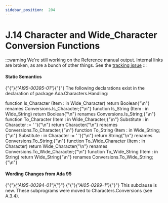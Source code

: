 ---
sidebar_position:  204
---

# J.14 Character and Wide_Character Conversion Functions

:::warning
We're still working on the Reference manual output.  Internal links are broken,
as are a bunch of other things.
See the [tracking issue](https://github.com/ada-lang-io/ada-lang-io/issues/20)
:::



#### Static Semantics

<p>{"{"}<em>{"AI95-00395-01"}</em>{"}"} The following declarations exist in the declaration of package Ada.Characters.Handling:</p>
<CodeBlock>
   function Is_Character (Item : in Wide_Character) return Boolean{"\n"}      renames Conversions.Is_Character;{"\n"}   function Is_String    (Item : in Wide_String)    return Boolean{"\n"}      renames Conversions.Is_String;{"\n"}
</CodeBlock>

<CodeBlock>
   function To_Character (Item       : in Wide_Character;{"\n"}                         Substitute : in Character := ' '){"\n"}                         return Character{"\n"}      renames Conversions.To_Character;{"\n"}
</CodeBlock>

<CodeBlock>
   function To_String    (Item       : in Wide_String;{"\n"}                          Substitute : in Character := ' '){"\n"}                          return String{"\n"}      renames Conversions.To_String;{"\n"}
</CodeBlock>

<CodeBlock>
   function To_Wide_Character (Item : in Character) return Wide_Character{"\n"}      renames Conversions.To_Wide_Character;{"\n"}
</CodeBlock>

<CodeBlock>
   function To_Wide_String    (Item : in String)    return Wide_String{"\n"}      renames Conversions.To_Wide_String;{"\n"}
</CodeBlock>


#### Wording Changes from Ada 95

<Admonition type="aarm" aarm="note" title="Note: ">
<p>{"{"}<em>{"AI95-00394-01"}</em>{"}"} {"{"}<em>{"AI05-0299-1"}</em>{"}"} This subclause is new. These subprograms were moved to Characters.Conversions (see A.3.4). </p></Admonition>

